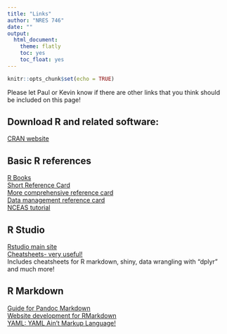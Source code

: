 ```yaml
---
title: "Links"
author: "NRES 746"
date: ""
output: 
  html_document: 
    theme: flatly
    toc: yes
    toc_float: yes
---
```


```r
knitr::opts_chunk$set(echo = TRUE)
```

Please let Paul or Kevin know if there are other links that you think should be included on this page!

## Download R and related software:
 [CRAN website](https://cran.r-project.org/)  

## Basic R references
 [R Books](http://rbasicsworkshop.weebly.com/books.html)  
 [Short Reference Card](https://cran.r-project.org/doc/contrib/Short-refcard.pdf)  
 [More comprehensive reference card](https://cran.r-project.org/doc/contrib/Baggott-refcard-v2.pdf)  
 [Data management reference card](https://sites.ualberta.ca/~ahamann/teaching/renr690/R_Cheat_Data.pdf)    
 [NCEAS tutorial](https://www.nceas.ucsb.edu/files/scicomp/Dloads/RProgramming/BestFirstRTutorial.pdf)  

## R Studio
 [Rstudio main site](https://www.rstudio.com/)  
 [Cheatsheets- very useful!](https://www.rstudio.com/resources/cheatsheets/)  
     Includes cheatsheets for R markdown, shiny, data wrangling with "dplyr" and much more!  

## R Markdown  
 [Guide for Pandoc Markdown](http://rmarkdown.rstudio.com/authoring_pandoc_markdown.html)  
 [Website development for RMarkdown](http://rmarkdown.rstudio.com/rmarkdown_websites.html)  
 [YAML: YAML Ain't Markup Language!](http://yaml.org/)  







